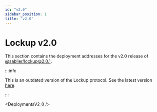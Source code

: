 ```yaml
---
id: "v2.0"
sidebar_position: 1
title: "v2.0"
---
```



# Lockup v2.0

[v2.0.1]: https://npmjs.com/package/@sablier/lockup/v/2.0.1

This section contains the deployment addresses for the v2.0 release of [@sablier/lockup@2.0.1][v2.0.1].

<DeploymentNote />

:::info

This is an outdated version of the Lockup protocol. See the latest version [here](/guides/lockup/deployments).

:::

<DeploymentsV2_0 />
